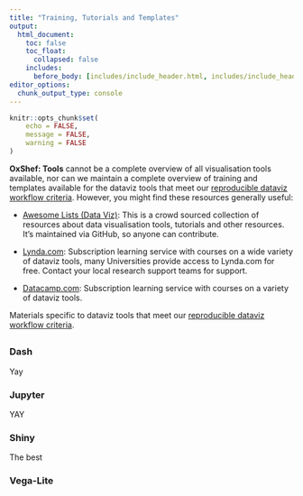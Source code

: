 ```yaml
---
title: "Training, Tutorials and Templates"
output:
  html_document:
    toc: false
    toc_float:
      collapsed: false
    includes:
      before_body: [includes/include_header.html, includes/include_header_navpage.html]
editor_options: 
  chunk_output_type: console
---
```


```r
knitr::opts_chunk$set(
	echo = FALSE,
	message = FALSE,
	warning = FALSE
)
```

**OxShef: Tools** cannot be a complete overview of all visualisation tools available, nor can we maintain a complete overview of training and templates available for the dataviz tools that meet our [reproducible dataviz workflow criteria](reproducible-dataviz-workflow.html). However, you might find these resources generally useful:

- [Awesome Lists (Data Viz)](https://github.com/sindresorhus/awesome): This is a crowd sourced collection of resources about data visualisation tools, tutorials and other resources. It's maintained via GitHub, so anyone can contribute.

- [Lynda.com](Lynda.com): Subscription learning service with courses on a wide variety of dataviz tools, many Universities provide access to Lynda.com for free. Contact your local research support teams for support.

- [Datacamp.com](datacamp.com): Subscription learning service with courses on a variety of dataviz tools.

Materials specific to dataviz tools that meet our [reproducible dataviz workflow criteria](reproducible-dataviz-workflow.html).

##  {.tabset}

### Dash

Yay

### Jupyter

YAY

### Shiny

The best

### Vega-Lite